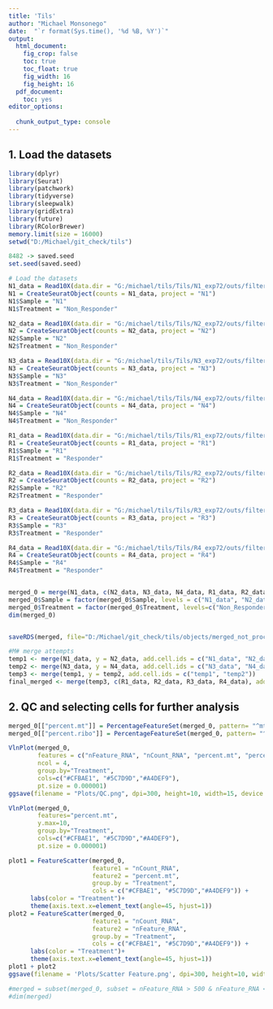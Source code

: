 ```yaml
---
title: 'Tils'
author: "Michael Monsonego"
date:  "`r format(Sys.time(), '%d %B, %Y')`"
output:
  html_document: 
    fig_crop: false
    toc: true
    toc_float: true
    fig_width: 16
    fig_height: 16
  pdf_document:
    toc: yes
editor_options:
  
  chunk_output_type: console
---
```




## 1. Load the datasets
```r
library(dplyr)
library(Seurat)
library(patchwork)
library(tidyverse)
library(sleepwalk)
library(gridExtra)
library(future)
library(RColorBrewer)
memory.limit(size = 16000)
setwd("D:/Michael/git_check/tils")

8482 -> saved.seed
set.seed(saved.seed)

# Load the datasets
N1_data = Read10X(data.dir = "G:/michael/tils/Tils/N1_exp72/outs/filtered_feature_bc_matrix")
N1 = CreateSeuratObject(counts = N1_data, project = "N1")
N1$Sample = "N1"
N1$Treatment = "Non_Responder"

N2_data = Read10X(data.dir = "G:/michael/tils/Tils/N2_exp72/outs/filtered_feature_bc_matrix")
N2 = CreateSeuratObject(counts = N2_data, project = "N2")
N2$Sample = "N2"
N2$Treatment = "Non_Responder"

N3_data = Read10X(data.dir = "G:/michael/tils/Tils/N3_exp72/outs/filtered_feature_bc_matrix")
N3 = CreateSeuratObject(counts = N3_data, project = "N3")
N3$Sample = "N3"
N3$Treatment = "Non_Responder"

N4_data = Read10X(data.dir = "G:/michael/tils/Tils/N4_exp72/outs/filtered_feature_bc_matrix")
N4 = CreateSeuratObject(counts = N4_data, project = "N4")
N4$Sample = "N4"
N4$Treatment = "Non_Responder"

R1_data = Read10X(data.dir = "G:/michael/tils/Tils/R1_exp72/outs/filtered_feature_bc_matrix")
R1 = CreateSeuratObject(counts = R1_data, project = "R1")
R1$Sample = "R1"
R1$Treatment = "Responder"

R2_data = Read10X(data.dir = "G:/michael/tils/Tils/R2_exp72/outs/filtered_feature_bc_matrix")
R2 = CreateSeuratObject(counts = R2_data, project = "R2")
R2$Sample = "R2"
R2$Treatment = "Responder"

R3_data = Read10X(data.dir = "G:/michael/tils/Tils/R3_exp72/outs/filtered_feature_bc_matrix")
R3 = CreateSeuratObject(counts = R3_data, project = "R3")
R3$Sample = "R3"
R3$Treatment = "Responder"

R4_data = Read10X(data.dir = "G:/michael/tils/Tils/R4_exp72/outs/filtered_feature_bc_matrix")
R4 = CreateSeuratObject(counts = R4_data, project = "R4")
R4$Sample = "R4"
R4$Treatment = "Responder"


merged_0 = merge(N1_data, c(N2_data, N3_data, N4_data, R1_data, R2_data, R3_data, R4_data), add.cell.ids = c("N1_data", "N2_data", "N3_data", "N4_data", "R1_data", "R2_data", "R3_data", "R4_data"))
merged_0$Sample = factor(merged_0$Sample, levels = c("N1_data", "N2_data", "N3_data", "N4_data", "R1_data", "R2_data", "R3_data", "R4_data"))
merged_0$Treatment = factor(merged_0$Treatment, levels=c("Non_Responder", "Responder"))
dim(merged_0)


saveRDS(merged, file="D:/Michael/git_check/tils/objects/merged_not_processed.rds")

#M# merge attempts
temp1 <- merge(N1_data, y = N2_data, add.cell.ids = c("N1_data", "N2_data"))
temp2 <- merge(N3_data, y = N4_data, add.cell.ids = c("N3_data", "N4_data"))
temp3 <- merge(temp1, y = temp2, add.cell.ids = c("temp1", "temp2"))
final_merged <- merge(temp3, c(R1_data, R2_data, R3_data, R4_data), add.cell.ids = c("temp3", "R1_data", "R2_data", "R3_data", "R4_data"))


```

## 2. QC and selecting cells for further analysis
```r

merged_0[["percent.mt"]] = PercentageFeatureSet(merged_0, pattern= "^mt-")
merged_0[["percent.ribo"]] = PercentageFeatureSet(merged_0, pattern= "^Rp[sl]")

VlnPlot(merged_0, 
        features = c("nFeature_RNA", "nCount_RNA", "percent.mt", "percent.ribo"), 
        ncol = 4, 
        group.by="Treatment", 
        cols=c("#CFBAE1", "#5C7D9D","#A4DEF9"), 
        pt.size = 0.000001)
ggsave(filename = "Plots/QC.png", dpi=300, height=10, width=15, device = 'png')

VlnPlot(merged_0, 
        features="percent.mt", 
        y.max=10, 
        group.by="Treatment",
        cols=c("#CFBAE1", "#5C7D9D","#A4DEF9"), 
        pt.size = 0.000001)

plot1 = FeatureScatter(merged_0, 
                       feature1 = "nCount_RNA", 
                       feature2 = "percent.mt", 
                       group.by = "Treatment", 
                       cols = c("#CFBAE1", "#5C7D9D","#A4DEF9")) +
      labs(color = "Treatment")+
      theme(axis.text.x=element_text(angle=45, hjust=1))
plot2 = FeatureScatter(merged_0,
                       feature1 = "nCount_RNA",
                       feature2 = "nFeature_RNA",
                       group.by = "Treatment", 
                       cols = c("#CFBAE1", "#5C7D9D","#A4DEF9")) +
      labs(color = "Treatment")+
      theme(axis.text.x=element_text(angle=45, hjust=1))
plot1 + plot2
ggsave(filename = 'Plots/Scatter Feature.png', dpi=300, height=10, width=15, device = 'png')

#merged = subset(merged_0, subset = nFeature_RNA > 500 & nFeature_RNA < 4000 & nCount_RNA<20000 & percent.mt < 10 & percent.ribo< 50)
#dim(merged)
```



    
